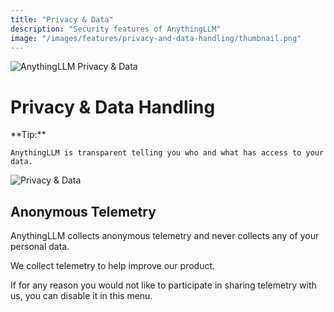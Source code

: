 ```yaml
---
title: "Privacy & Data"
description: "Security features of AnythingLLM"
image: "/images/features/privacy-and-data-handling/thumbnail.png"
---
```



<Image
  src="/images/features/privacy-and-data-handling/thumbnail.png" 
  height={1080} 
  width={1920} 
  quality={100}
  alt="AnythingLLM Privacy & Data"
/>

# Privacy & Data Handling

<Callout type="info" emoji="️💡">
  **Tip:**

    AnythingLLM is transparent telling you who and what has access to your data.
</Callout>

<Image
  src="/images/features/privacy-and-data-handling/privacy-and-data.png" 
  height={1080} 
  width={1920} 
  quality={100}
  alt="Privacy & Data"
/>


## Anonymous Telemetry

AnythingLLM collects anonymous telemetry and never collects any of your personal data. 

We collect telemetry to help improve our product. 

If for any reason you would not like to participate in sharing telemetry with us, you can disable it in this menu.

